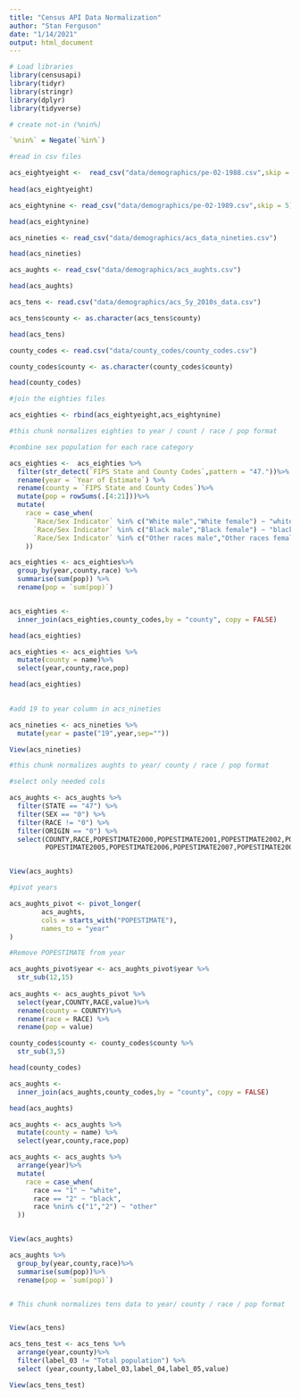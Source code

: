 ```yaml
---
title: "Census API Data Normalization"
author: "Stan Ferguson"
date: "1/14/2021"
output: html_document
---
```



```r
# Load libraries
library(censusapi)
library(tidyr)
library(stringr)
library(dplyr)
library(tidyverse)

# create not-in (%nin%)

`%nin%` = Negate(`%in%`)
```


```r
#read in csv files

acs_eightyeight <-  read_csv("data/demographics/pe-02-1988.csv",skip = 5)
  
head(acs_eightyeight)  

acs_eightynine <- read_csv("data/demographics/pe-02-1989.csv",skip = 5)

head(acs_eightynine)

acs_nineties <- read_csv("data/demographics/acs_data_nineties.csv")

head(acs_nineties)

acs_aughts <- read_csv("data/demographics/acs_aughts.csv")

head(acs_aughts)

acs_tens <- read.csv("data/demographics/acs_5y_2010s_data.csv")

acs_tens$county <- as.character(acs_tens$county)

head(acs_tens)

county_codes <- read.csv("data/county_codes/county_codes.csv")

county_codes$county <- as.character(county_codes$county)

head(county_codes)
```




```r
#join the eighties files

acs_eighties <- rbind(acs_eightyeight,acs_eightynine)

```


```r
#this chunk normalizes eighties to year / count / race / pop format

#combine sex population for each race category

acs_eighties <-  acs_eighties %>%
  filter(str_detect(`FIPS State and County Codes`,pattern = "47."))%>%
  rename(year = `Year of Estimate`) %>%
  rename(county = `FIPS State and County Codes`)%>%
  mutate(pop = rowSums(.[4:21]))%>%
  mutate(
    race = case_when(
      `Race/Sex Indicator` %in% c("White male","White female") ~ "white",
      `Race/Sex Indicator` %in% c("Black male","Black female") ~ "black",
      `Race/Sex Indicator` %in% c("Other races male","Other races female") ~ "other"
    )) 

acs_eighties <- acs_eighties%>%
  group_by(year,county,race) %>%
  summarise(sum(pop)) %>%
  rename(pop = `sum(pop)`)


acs_eighties <- 
  inner_join(acs_eighties,county_codes,by = "county", copy = FALSE)

head(acs_eighties)

acs_eighties <- acs_eighties %>%
  mutate(county = name)%>%
  select(year,county,race,pop)

head(acs_eighties)
  
```

```r
#add 19 to year column in acs_nineties

acs_nineties <- acs_nineties %>%
  mutate(year = paste("19",year,sep=""))

View(acs_nineties)

```



```r
#this chunk normalizes aughts to year/ county / race / pop format

#select only needed cols

acs_aughts <- acs_aughts %>%
  filter(STATE == "47") %>%
  filter(SEX == "0") %>%
  filter(RACE != "0") %>%
  filter(ORIGIN == "0") %>%
  select(COUNTY,RACE,POPESTIMATE2000,POPESTIMATE2001,POPESTIMATE2002,POPESTIMATE2003,POPESTIMATE2004,
         POPESTIMATE2005,POPESTIMATE2006,POPESTIMATE2007,POPESTIMATE2008,POPESTIMATE2009,POPESTIMATE2010)


View(acs_aughts)

#pivot years

acs_aughts_pivot <- pivot_longer(
        acs_aughts,
        cols = starts_with("POPESTIMATE"),
        names_to = "year"
)

#Remove POPESTIMATE from year

acs_aughts_pivot$year <- acs_aughts_pivot$year %>%
  str_sub(12,15)
  
acs_aughts <- acs_aughts_pivot %>%
  select(year,COUNTY,RACE,value)%>%
  rename(county = COUNTY)%>%
  rename(race = RACE) %>%
  rename(pop = value)

county_codes$county <- county_codes$county %>%
  str_sub(3,5)

head(county_codes)

acs_aughts <- 
  inner_join(acs_aughts,county_codes,by = "county", copy = FALSE)

head(acs_aughts)

acs_aughts <- acs_aughts %>%
  mutate(county = name) %>%
  select(year,county,race,pop)

acs_aughts <- acs_aughts %>%
  arrange(year)%>%
  mutate(
    race = case_when(
      race == "1" ~ "white",
      race == "2" ~ "black",
      race %nin% c("1","2") ~ "other"
  ))


View(acs_aughts)

acs_aughts %>%
  group_by(year,county,race)%>%
  summarise(sum(pop))%>%
  rename(pop = `sum(pop)`)



```


```r
# This chunk normalizes tens data to year/ county / race / pop format


View(acs_tens)

acs_tens_test <- acs_tens %>%
  arrange(year,county)%>%
  filter(label_03 != "Total population") %>%
  select (year,county,label_03,label_04,label_05,value)

View(acs_tens_test)
    

```



